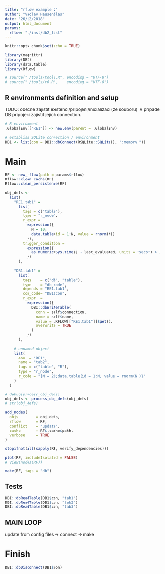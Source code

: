 ```yaml
---
title: "rflow example 2"
author: "Vaclav Hausenblas"
date: "26/12/2018"
output: html_document
params:
  rflow: "./inst/db2_list"
---
```



```r
knitr::opts_chunk$set(echo = TRUE)
```


```r
library(magrittr)
library(DBI)
library(data.table)
library(Rflow)

# source("./tools/tools.R", encoding = "UTF-8")
# source("./tools/r6.R",    encoding = "UTF-8")
```


## R environments definition and setup

TODO: obecne zajistit existenci/pripojeni/inicializaci (ze souboru). V pripade DB pripojeni zajistit jejich connection. 

```r
# R environment
.GlobalEnv[["RE1"]] <- new.env(parent = .GlobalEnv)

# establish SQLite connection / environment
DB1 <- list(con = DBI::dbConnect(RSQLite::SQLite(), ":memory:"))
```

# Main

```r
RF <- new_rflow(path = params$rflow)
Rflow::clean_cache(RF)
Rflow::clean_persistence(RF)
```



```r
obj_defs <- 
  list(
    "RE1.tab1" =
      list(
        tags = c("table"),
        type = "r_node",
        r_expr =
          expression({
            N = 10; 
            data.table(id = 1:N, value = rnorm(N))
          }),
        trigger_condition = 
          expression({
            as.numeric(Sys.time() - last_evaluated, units = "secs") > 10
          })
      ), 
    
    "DB1.tab1" = 
      list(
        tags    = c("db", "table"),
        type    = "db_node",
        depends = "RE1.tab1",
        con_code= "DB1$con",
        r_expr  = 
          expression({
            DBI::dbWriteTable(
              conn = self$connection, 
              name = self$name, 
              value = .RFLOW[["RE1.tab1"]]$get(), 
              overwrite = TRUE
            )
          })
      ), 
    
    # unnamed object
    list(
      env  = "RE1",
      name = "tab2",
      tags = c("table", "R"),
      type = "r_node",
      r_code = "{N = 20;data.table(id = 1:N, value = rnorm(N))}"
    )
  )

# debug(process_obj_defs)
obj_defs <- process_obj_defs(obj_defs)
# str(obj_defs)

add_nodes(
  objs        = obj_defs,
  rflow       = RF,
  conflict    = "update",
  cache       = RF$.cache$path,
  verbose     = TRUE
)

stopifnot(all(sapply(RF, verify_dependencies)))
```


```r
plot(RF, includeIsolated = FALSE)
# View(nodes(RF))
```

```r
make(RF, tags = "db")
```


## Tests

```r
DBI::dbReadTable(DB1$con, "tab1")
DBI::dbReadTable(DB1$con, "tab2")
DBI::dbReadTable(DB1$con, "tab3")
```



## MAIN LOOP

update from config files -> connect -> make


# Finish

```r
DBI::dbDisconnect(DB1$con)
```

<!-- ```{r, save DAG} -->
<!-- if (!dir.exists("./.rflow")) dir.create(path = "./.rflow") -->
<!-- save(list = ls(DAG, all.names = TRUE), envir = DAG, file = "./.rflow/DAG.RData") -->
<!-- ``` -->

